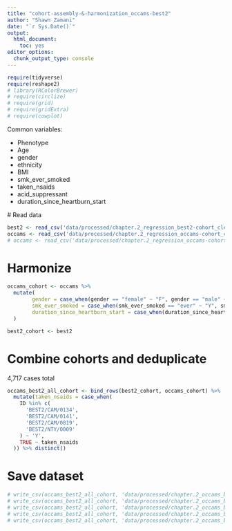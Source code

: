 ```yaml
---
title: "cohort-assembly-&-harmonization_occams-best2"
author: "Shawn Zamani"
date: "`r Sys.Date()`"
output: 
  html_document: 
    toc: yes
editor_options: 
  chunk_output_type: console
---
```


```r
require(tidyverse)
require(reshape2)
# library(RColorBrewer)
# require(circlize)
# require(grid) 
# require(gridExtra) 
# require(cowplot)
```


Common variables:

 - Phenotype
 - Age
 - gender
 - ethnicity
 - BMI
 - smk_ever_smoked
 - taken_nsaids
 - acid_suppressant
 - duration_since_heartburn_start
 
 # Read data
 
```r
best2 <- read_csv('data/processed/chapter.2_regression_best2-cohort_cleaned-data_20230208.csv')
occams <- read_csv('data/processed/chapter.2_regression_occams-cohort_cleaned-data_20230119.csv')
# occams <- read_csv('data/processed/chapter.2_regression_occams-cohort_cleaned-filtered_cohort-excludes_bo_surveillance_20230213.csv')

```

# Harmonize

```r
occams_cohort <- occams %>% 
  mutate(
        gender = case_when(gender == "female" ~ "F", gender == "male" ~ "M", TRUE ~ gender),
        smk_ever_smoked = case_when(smk_ever_smoked == "ever" ~ "Y", smk_ever_smoked == "never" ~ "N", TRUE ~ smk_ever_smoked),
        duration_since_heartburn_start = case_when(duration_since_heartburn_start == "never" ~ "Never", TRUE ~ duration_since_heartburn_start),
  )

best2_cohort <- best2
```

# Combine cohorts and deduplicate

4,717 cases total 
```r
occams_best2_all_cohort <- bind_rows(best2_cohort, occams_cohort) %>%
  mutate(taken_nsaids = case_when(
    ID %in% c(
      'BEST2/CAM/0134',
      'BEST2/CAM/0141',
      'BEST2/CAM/0819',
      'BEST2/NTY/0009'
    ) ~ 'Y',
    TRUE ~ taken_nsaids
  )) %>% distinct()
```
# Save dataset
```r
# write_csv(occams_best2_all_cohort, 'data/processed/chapter.2_occams_best2_all_cohort.csv')
# write_csv(occams_best2_all_cohort, 'data/processed/chapter.2_occams_best2_all_cohort_20221215.csv')
# write_csv(occams_best2_all_cohort, 'data/processed/chapter.2_occams_best2_all_cohort_20230111.csv')
# write_csv(occams_best2_all_cohort, 'data/processed/chapter.2_occams_best2_all_cohort_20230119.csv')
# write_csv(occams_best2_all_cohort, 'data/processed/chapter.2_occams_best2_all_cohort_filtered_cohort-exclude_bo_surveillance_20230213.csv')
```
